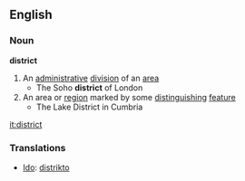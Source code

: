 ==English==
===Noun===
'''district'''
#An [[administrative]] [[division]] of an [[area]]
#* The Soho '''district''' of London
#An area or [[region]] marked by some [[distinguishing]] [[feature]]
#* The Lake District in Cumbria

[[it:district]]

===Translations===
*[[Ido]]: [[distrikto]]